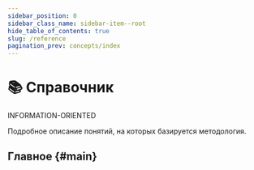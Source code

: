 ```yaml
---
sidebar_position: 0
sidebar_class_name: sidebar-item--root
hide_table_of_contents: true
slug: /reference
pagination_prev: concepts/index
---
```


# 📚 Справочник

<span class="badge badge--danger margin-bottom--md">INFORMATION-ORIENTED</span>

<p class="summary">
Подробное описание понятий, на которых базируется методология.
</p>


## Главное {#main}


<NavCard
    title="Глоссарий" 
    description="Базовые понятия методологии"
    to="/docs/reference/glossary"
    Icon={ReadOutlined}
/>
<NavCard
    title="Слои" 
    description="Справочная информация по слоям"
    to="/docs/reference/layers/overview"
    Icon={MenuOutlined}
/>
<NavCard
    title="Сегменты" 
    description="Справочная информация по сегментам"
    to="/docs/reference/segments"
    Icon={GoldOutlined}
/>
